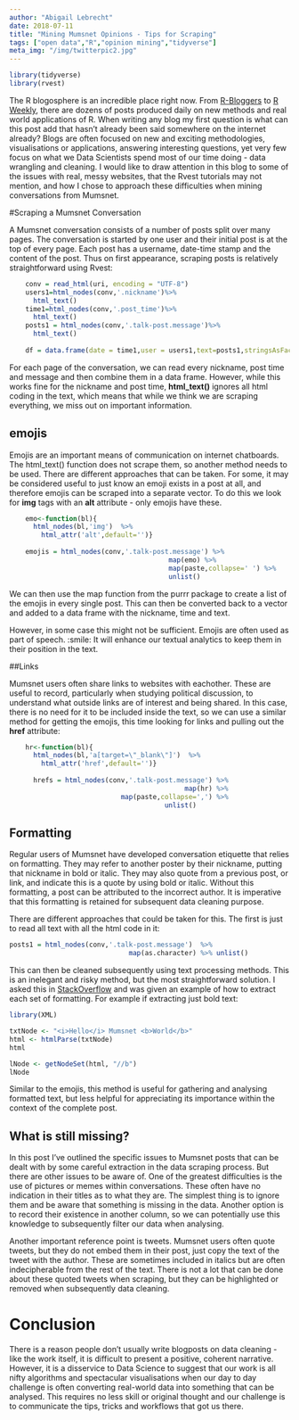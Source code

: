 ```yaml
---
author: "Abigail Lebrecht"
date: 2018-07-11
title: "Mining Mumsnet Opinions - Tips for Scraping"
tags: ["open data","R","opinion mining","tidyverse"]
meta_img: "/img/twitterpic2.jpg"
---
```

  
```r
library(tidyverse)
library(rvest)
```

The R blogosphere is an incredible place right now. From [R-Bloggers](https://www.r-bloggers.com/) to [R Weekly](https://rweekly.org/), there are dozens of posts produced daily on new methods and real world applications of R. When writing any blog my first question is what can this post add that hasn't already been said somewhere on the internet already? Blogs are often focused on new and exciting methodologies, visualisations or applications, answering interesting questions, yet very few focus on what we Data Scientists spend most of our time doing - data wrangling and cleaning. I would like to draw attention in this blog to some of the issues with real, messy websites, that the Rvest tutorials may not mention, and how I chose to approach these difficulties when mining conversations from Mumsnet.

#Scraping a Mumsnet Conversation

A Mumsnet conversation consists of a number of posts split over many pages. The conversation is started by one user and their initial post is at the top of every page. Each post has a username, date-time stamp and the content of the post. Thus on first appearance, scraping posts is relatively straightforward using Rvest:

```r

    conv = read_html(uri, encoding = "UTF-8")
    users1=html_nodes(conv,'.nickname')%>%
      html_text() 
    time1=html_nodes(conv,'.post_time')%>%
      html_text() 
    posts1 = html_nodes(conv,'.talk-post.message')%>%
      html_text() 
    
    df = data.frame(date = time1,user = users1,text=posts1,stringsAsFactors=FALSE)

```

For each page of the conversation, we can read every nickname, post time and message and then combine them in a data frame. However, while this works fine for the nickname and post time, **html_text()** ignores all html coding in the text, which means that while we think we are scraping everything, we miss out on important information.

## emojis

Emojis are an important means of communication on internet chatboards. The html_text() function does not scrape them, so another method needs to be used. There are different approaches that can be taken. For some, it may be considered useful to just know an emoji exists in a post at all, and therefore emojis can be scraped into a separate vector. To do this we look for **img** tags with an **alt** attribute - only emojis have these.

```r
    emo<-function(bl){
      html_nodes(bl,'img')  %>% 
        html_attr('alt',default='')}
    
    emojis = html_nodes(conv,'.talk-post.message') %>% 
                                        map(emo) %>% 
                                        map(paste,collapse=' ') %>% 
                                        unlist()

```

We can then use the map function from the purrr package to create a list of the emojis in every single post. This can then be converted back to a vector and added to a data frame with the nickname, time and text.

However, in some case this might not be sufficient. Emojis are often used as part of speech.
:smile:
It will enhance our textual analytics to keep them in their position in the text. 

##Links

Mumsnet users often share links to websites with eachother. These are useful to record, particularly when studying political discussion, to understand what outside links are of interest and being shared. In this case, there is no need for it to be included inside the text, so we can use a similar method for getting the emojis, this time looking for links and pulling out the **href** attribute:

```r

    hr<-function(bl){
      html_nodes(bl,'a[target=\"_blank\"]')  %>% 
        html_attr('href',default='')}
    
      hrefs = html_nodes(conv,'.talk-post.message') %>% 
                                            map(hr) %>% 
                            map(paste,collapse=',') %>% 
                                       unlist()

```

## Formatting

Regular users of Mumsnet have developed conversation etiquette that relies on formatting. They may refer to another poster by their nickname, putting that nickname in bold or italic. They may also quote from a previous post, or link, and indicate this is a quote by using bold or italic. Without this formatting, a post can be attributed to the incorrect author. It is imperative that this formatting is retained for subsequent data cleaning purpose.

There are different approaches that could be taken for this. The first is just to read all text with all the html code in it: 

```r

posts1 = html_nodes(conv,'.talk-post.message')  %>% 
                              map(as.character) %>% unlist()

```

This can then be cleaned subsequently using text processing methods. This is an inelegant and risky method, but the most straightforward solution. I asked this in [StackOverflow](https://stackoverflow.com/questions/50834186/r-rvest-keeping-italics-in-text-when-scraping) and was given an example of how to extract each set of formatting. For example if extracting just bold text:

```r
library(XML)

txtNode <- "<i>Hello</i> Mumsnet <b>World</b>"
html <- htmlParse(txtNode)
html

lNode <- getNodeSet(html, "//b")
lNode

```

Similar to the emojis, this method is useful for gathering and analysing formatted text, but less helpful for appreciating its importance within the context of the complete post.

## What is still missing?

In this post I've outlined the specific issues to Mumsnet posts that can be dealt with by some careful extraction in the data scraping process. But there are other issues to be aware of. One of the greatest difficulties is the use of pictures or memes within conversations. These often have no indication in their titles as to what they are. The simplest thing is to ignore them and be aware that something is missing in the data. Another option is to record their existence in another column, so we can potentially use this knowledge to subsequently filter our data when analysing.

Another important reference point is tweets. Mumsnet users often quote tweets, but they do not embed them in their post, just copy the text of the tweet with the author. These are sometimes included in italics but are often indecipherable from the rest of the text. There is not a lot that can be done about these quoted tweets when scraping, but they can be highlighted or removed when subsequently data cleaning.

# Conclusion

There is a reason people don't usually write blogposts on data cleaning - like the work itself, it is difficult to present a positive, coherent narrative. However, it is a disservice to Data Science to suggest that our work is all nifty algorithms and spectacular visualisations when our day to day challenge is often converting real-world data into something that can be analysed. This requires no less skill or original thought and our challenge is to communicate the tips, tricks and workflows that got us there.

